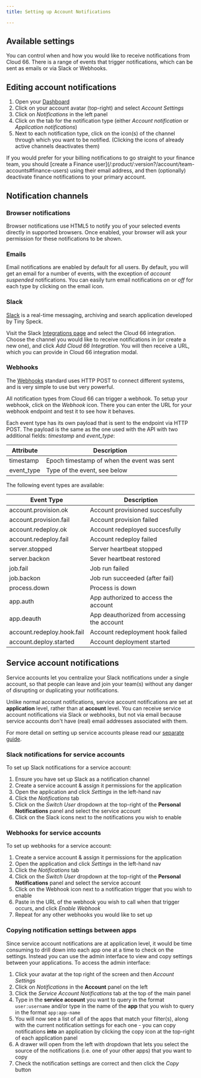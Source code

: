 ```yaml
---
title: Setting up Account Notifications

---
```


## Available settings

You can control when and how you would like to receive notifications from Cloud 66. There is a range of events that trigger notifications, which can be sent as emails or via Slack or Webhooks.

## Editing account notifications

1. Open your [Dashboard](https://app.cloud66.com/dashboard)
2. Click on your account avatar (top-right) and select *Account Settings*
3. Click on *Notifications* in the left panel
4. Click on the tab for the notification type (either *Account notification* or *Application notifications*)
5. Next to each notification type, click on the icon(s) of the channel through which you want to be notified. (Clicking the icons of already active channels deactivates them)

<Callout type="info" title="Billing notifications">
 If you would prefer for your billing notifications to go straight to your finance team, you should [create a Finance user](/:product/:version?/account/team-accounts#finance-users) using their email address, and then (optionally) deactivate finance notifications to your primary account. 
</Callout>

## Notification channels

### Browser notifications

Browser notifications use HTML5 to notify you of your selected events directly in supported browsers. Once enabled, your browser will ask your permission for these notifications to be shown.

### Emails

Email notifications are enabled by default for all users. By default, you will get an email for a number of events, with the exception of _account suspended_ notifications. You can easily turn email notifications _on_ or _off_ for each type by clicking on the email icon.

### Slack

[Slack](https://slack.com/) is a real-time messaging, archiving and search application developed by Tiny Speck.

Visit the Slack [Integrations page](https://slack.com/integrations) and select the Cloud 66 integration. Choose the channel you would like to receive notifications in (or create a new one), and click _Add Cloud 66 Integration_. You will then receive a URL, which you can provide in Cloud 66 integration modal.

### Webhooks

The [Webhooks](https://www.webhooks.org/) standard uses HTTP POST to connect different systems, and is very simple to use but very powerful.

All notification types from Cloud 66 can trigger a webhook. To setup your webhook, click on the _Webhook_ icon. There you can enter the URL for your webhook endpoint and test it to see how it behaves.

Each event type has its own payload that is sent to the endpoint via HTTP POST. The payload is the same as the one used with the API with two additional fields: _timestamp_ and _event_type_:

|Attribute|Description|
|--- |--- |
|timestamp|Epoch timestamp of when the event was sent|
|event_type|Type of the event, see below|

The following event types are available:

|Event Type|Description|
|--- |--- |
|account.provision.ok|Account provisioned succesfully|
|account.provision.fail|Account provision failed|
|account.redeploy.ok|Account redeployed succesfully|
|account.redeploy.fail|Account redeploy failed|
|server.stopped|Server heartbeat stopped|
|server.backon|Sever heartbeat restored|
|job.fail|Job run failed|
|job.backon|Job run succeeded (after fail)|
|process.down|Process is down|
|app.auth|App authorized to access the account|
|app.deauth|App deauthorized from accessing the account|
|account.redeploy.hook.fail|Account redeployment hook failed|
|account.deploy.started|Account deployment started|

## Service account notifications

Service accounts let you centralize your Slack notifications under a single account, so that people can leave and join your team(s) without any danger of disrupting or duplicating your notifications. 

Unlike normal account notifications, service account notifications are set at **application** level, rather than at **account** level. You can receive service account notifications via Slack or webhooks, but not via email because service accounts don't have (real) email addresses associated with them. 

For more detail on setting up service accounts please read our [separate guide](/:product/:version?/account/service-accounts).

### Slack notifications for service accounts

To set up Slack notifications for a service account:

1. Ensure you have set up Slack as a notification channel
2. Create a service account & assign it permissions for the application
3. Open the application and click *Settings* in the left-hand nav
4. Click the *Notifications* tab
5. Click on the *Switch User* dropdown at the top-right of the **Personal Notifications** panel and select the service account
6. Click on the Slack icons next to the notifications you wish to enable

### Webhooks for service accounts

To set up webhooks for a service account:

1. Create a service account & assign it permissions for the application
2. Open the application and click *Settings* in the left-hand nav
3. Click the *Notifications* tab
4. Click on the *Switch User* dropdown at the top-right of the **Personal Notifications** panel and select the service account
5. Click on the Webhook icon next to a notification trigger that you wish to enable
6. Paste in the URL of the webhook you wish to call when that trigger occurs, and click *Enable Webhook*
7. Repeat for any other webhooks you would like to set up

### Copying notification settings between apps

Since service account notifications are at application level, it would be time consuming to drill down into each app one at a time to check on the settings. Instead you can use the admin interface to view and copy settings between your applications. To access the admin interface:

1. Click your avatar at the top right of the screen and then *Account Settings*
2. Click on *Notifications* in the **Account** panel on the left
3. Click the *Service Account Notifications* tab at the top of the main panel
4. Type in the **service account** you want to query in the format `user:username` and/or type in the name of the **app** that you wish to query in the format `app:app-name` 
5. You will now see a list of all of the apps that match your filter(s), along with the current notification settings for each one - you can copy notifications **into** an application by clicking the copy icon at the top-right of each application panel
6. A drawer will open from the left with dropdown that lets you select the source of the notifications (i.e. one of your other apps) that you want to copy
7. Check the notification settings are correct and then click the *Copy* button
